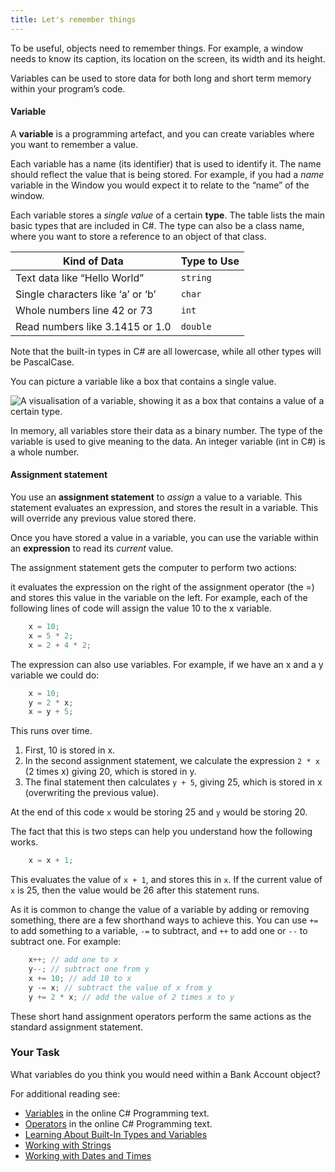 ```yaml
---
title: Let's remember things
---
```


To be useful, objects need to remember things. For example, a window needs to know its caption, its location on the screen, its width and its height.

Variables can be used to store data for both long and short term memory within your program’s code.

#### Variable

A **variable** is a programming artefact, and you can create variables where you want to remember a value.

Each variable has a name (its identifier) that is used to identify it. The name should reflect the value that is being stored. For example, if you had a _name_ variable in the Window you would expect it to relate to the “name” of the window.

Each variable stores a _single value_ of a certain **type**. The table lists the main basic types that are included in C#. The type can also be a class name, where you want to store a reference to an object of that class.

| Kind of Data  | Type to Use  |
| -------------| ------------|
|Text data like “Hello World”       | `string`      |
| Single characters like ‘a’ or ‘b’      | `char`      |
| Whole numbers line 42 or 73    | `int`      |
| Read numbers like 3.1415 or 1.0   | `double`      |

Note that the built-in types in C# are all lowercase, while all other types will be PascalCase.

You can picture a variable like a box that contains a single value.  

![A visualisation of a variable, showing it as a box that contains a value of a certain type.](./images/sit771-Variable.png)

In memory, all variables store their data as a binary number. The type of the variable is used to give meaning to the data. An integer variable (int in C#) is a whole number.

#### Assignment statement

You use an **assignment statement** to _assign_ a value to a variable. This statement evaluates an expression, and stores the result in a variable. This will override any previous value stored there.  

Once you have stored a value in a variable, you can use the variable within an **expression** to read its _current_ value.

The assignment statement gets the computer to perform two actions:

it evaluates the expression on the right of the assignment operator (the =) and stores this value in the variable on the left. For example, each of the following lines of code will assign the value 10 to the x variable.

```cs
    x = 10;
    x = 5 * 2;
    x = 2 + 4 * 2;
```

The expression can also use variables. For example, if we have an x and a y variable we could do:

```cs
    x = 10;
    y = 2 * x;
    x = y + 5;
```

This runs over time.

1. First, 10 is stored in x.
1. In the second assignment statement, we calculate the expression `2 * x` (2 times x) giving 20, which is stored in y.
1. The final statement then calculates `y + 5`, giving 25, which is stored in x (overwriting the previous value).

At the end of this code `x` would be storing 25 and `y` would be storing 20.

The fact that this is two steps can help you understand how the following works.

```cs
    x = x + 1; 
```

This evaluates the value of `x + 1`, and stores this in `x`. If the current value of `x` is 25, then the value would be 26 after this statement runs.

As it is common to change the value of a variable by adding or removing something, there are a few shorthand ways to achieve this. You can use `+=` to add something to a variable, `-=` to subtract, and `++` to add one or `--` to subtract one. For example:

```cs
    x++; // add one to x
    y--; // subtract one from y
    x += 10; // add 10 to x
    y -= x; // subtract the value of x from y
    y += 2 * x; // add the value of 2 times x to y
```

These short hand assignment operators perform the same actions as the standard assignment statement.  

### Your Task

What variables do you think you would need within a Bank Account object?

For additional reading see:

- [Variables](https://en.wikibooks.org/wiki/C_Sharp_Programming/Variables) in the online C# Programming text.
- [Operators](https://en.wikibooks.org/wiki/C_Sharp_Programming/Operators) in the online C# Programming text.
- [Learning About Built-In Types and Variables](https://www.microsoft.com/net/tutorials/csharp/getting-started/types-variables)
- [Working with Strings](https://www.microsoft.com/net/tutorials/csharp/getting-started/strings)
- [Working with Dates and Times](https://www.microsoft.com/net/tutorials/csharp/getting-started/datetimes)


